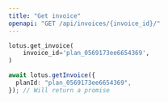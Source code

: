 ```yaml
---
title: "Get invoice"
openapi: "GET /api/invoices/{invoice_id}/"
---
```


<CodeGroup>

```py Python
lotus.get_invoice(
    invoice_id='plan_0569173ee6654369',
)
```

```ts Typescript
await lotus.getInvoice({
  planId: "plan_0569173ee6654369",
}); // Will return a promise
```

</CodeGroup>
